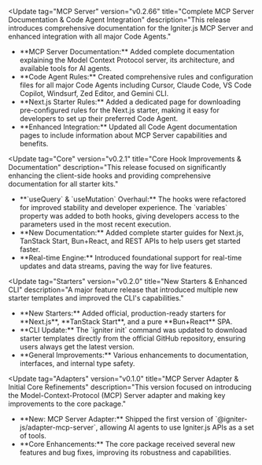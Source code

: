 
<Update
  tag="MCP Server"
  version="v0.2.66"
  title="Complete MCP Server Documentation & Code Agent Integration"
  description="This release introduces comprehensive documentation for the Igniter.js MCP Server and enhanced integration with all major Code Agents."
>
  <ul className="list-disc pl-5 mt-4 space-y-2">
    <li>
      **MCP Server Documentation:** Added complete documentation explaining the Model Context Protocol server, its architecture, and available tools for AI agents.
    </li>
    <li>
      **Code Agent Rules:** Created comprehensive rules and configuration files for all major Code Agents including Cursor, Claude Code, VS Code Copilot, Windsurf, Zed Editor, and Gemini CLI.
    </li>
    <li>
      **Next.js Starter Rules:** Added a dedicated page for downloading pre-configured rules for the Next.js starter, making it easy for developers to set up their preferred Code Agent.
    </li>
    <li>
      **Enhanced Integration:** Updated all Code Agent documentation pages to include information about MCP Server capabilities and benefits.
    </li>
  </ul>
</Update>

<Update
  tag="Core"
  version="v0.2.1"
  title="Core Hook Improvements & Documentation"
  description="This release focused on significantly enhancing the client-side hooks and providing comprehensive documentation for all starter kits."
>
  <ul className="list-disc pl-5 mt-4 space-y-2">
    <li>
      **`useQuery` & `useMutation` Overhaul:** The hooks were refactored for improved stability and developer experience. The `variables` property was added to both hooks, giving developers access to the parameters used in the most recent execution.
    </li>
    <li>
      **New Documentation:** Added complete starter guides for Next.js, TanStack Start, Bun+React, and REST APIs to help users get started faster.
    </li>
    <li>
      **Real-time Engine:** Introduced foundational support for real-time updates and data streams, paving the way for live features.
    </li>
  </ul>
</Update>

<Update
  tag="Starters"
  version="v0.2.0"
  title="New Starters & Enhanced CLI"
  description="A major feature release that introduced multiple new starter templates and improved the CLI's capabilities."
>
  <ul className="list-disc pl-5 mt-4 space-y-2">
    <li>
      **New Starters:** Added official, production-ready starters for **Next.js**, **TanStack Start**, and a pure **Bun+React** SPA.
    </li>
    <li>
      **CLI Update:** The `igniter init` command was updated to download starter templates directly from the official GitHub repository, ensuring users always get the latest version.
    </li>
    <li>
      **General Improvements:** Various enhancements to documentation, interfaces, and internal type safety.
    </li>
  </ul>
</Update>

<Update
  tag="Adapters"
  version="v0.1.0"
  title="MCP Server Adapter & Initial Core Refinements"
  description="This version focused on introducing the Model-Context-Protocol (MCP) Server adapter and making key improvements to the core package."
>
  <ul className="list-disc pl-5 mt-4 space-y-2">
    <li>
      **New: MCP Server Adapter:** Shipped the first version of `@igniter-js/adapter-mcp-server`, allowing AI agents to use Igniter.js APIs as a set of tools.
    </li>
    <li>
      **Core Enhancements:** The core package received several new features and bug fixes, improving its robustness and capabilities.
    </li>
  </ul>
</Update>